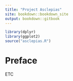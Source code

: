 ```yaml
---
title: "Project Asclepias"
site: bookdown::bookdown_site
output: bookdown::gitbook
---
```


```r
library(dplyr)
library(ggplot2)
source("asclepias.R")
```

# Preface {-}

ETC